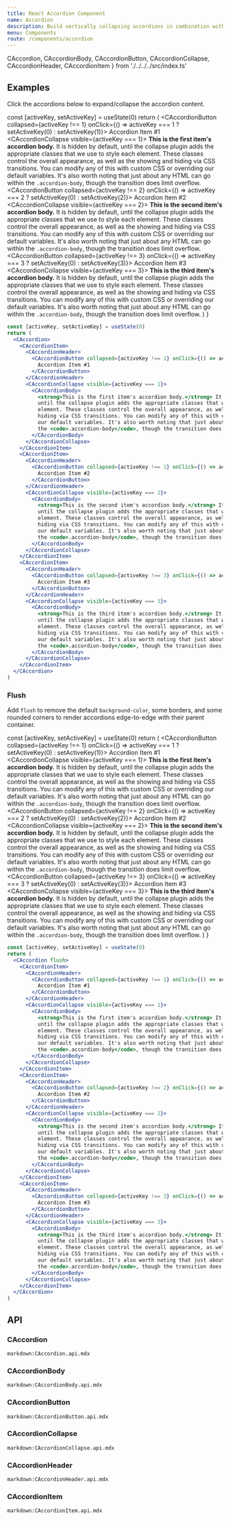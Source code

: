 ```yaml
---
title: React Accordion Component
name: Accordion
description: Build vertically collapsing accordions in combination with our React Collapse component.
menu: Components
route: /components/accordion
---
```



  CAccordion,
  CAccordionBody,
  CAccordionButton,
  CAccordionCollapse,
  CAccordionHeader,
  CAccordionItem 
} from './../../../src/index.ts'


## Examples

Click the accordions below to expand/collapse the accordion content.

  const [activeKey, setActiveKey] = useState(0)
  return (
    <CAccordion>
      <CAccordionItem>
        <CAccordionHeader>
          <CAccordionButton collapsed={activeKey !== 1} onClick={() => activeKey === 1 ? setActiveKey(0) : setActiveKey(1)}>
            Accordion Item #1
          </CAccordionButton>
        </CAccordionHeader>
        <CAccordionCollapse visible={activeKey === 1}>
          <CAccordionBody>
            <strong>This is the first item's accordion body.</strong> It is hidden by default,
            until the collapse plugin adds the appropriate classes that we use to style each
            element. These classes control the overall appearance, as well as the showing and
            hiding via CSS transitions. You can modify any of this with custom CSS or overriding
            our default variables. It's also worth noting that just about any HTML can go within
            the <code>.accordion-body</code>, though the transition does limit overflow.
          </CAccordionBody>
        </CAccordionCollapse>
      </CAccordionItem>
      <CAccordionItem>
        <CAccordionHeader>
          <CAccordionButton collapsed={activeKey !== 2} onClick={() => activeKey === 2 ? setActiveKey(0) : setActiveKey(2)}>
            Accordion Item #2
          </CAccordionButton>
        </CAccordionHeader>
        <CAccordionCollapse visible={activeKey === 2}>
          <CAccordionBody>
            <strong>This is the second item's accordion body.</strong> It is hidden by default,
            until the collapse plugin adds the appropriate classes that we use to style each
            element. These classes control the overall appearance, as well as the showing and
            hiding via CSS transitions. You can modify any of this with custom CSS or overriding
            our default variables. It's also worth noting that just about any HTML can go within
            the <code>.accordion-body</code>, though the transition does limit overflow.
          </CAccordionBody>
        </CAccordionCollapse>
      </CAccordionItem>
      <CAccordionItem>
        <CAccordionHeader>
          <CAccordionButton collapsed={activeKey !== 3} onClick={() => activeKey === 3 ? setActiveKey(0) : setActiveKey(3)}>
            Accordion Item #3
          </CAccordionButton>
        </CAccordionHeader>
        <CAccordionCollapse visible={activeKey === 3}>
          <CAccordionBody>
            <strong>This is the third item's accordion body.</strong> It is hidden by default,
            until the collapse plugin adds the appropriate classes that we use to style each
            element. These classes control the overall appearance, as well as the showing and
            hiding via CSS transitions. You can modify any of this with custom CSS or overriding
            our default variables. It's also worth noting that just about any HTML can go within
            the <code>.accordion-body</code>, though the transition does limit overflow.
          </CAccordionBody>
        </CAccordionCollapse>
      </CAccordionItem>
    </CAccordion>
  )
}

<Example>
  <AccordionExample />
</Example>

```jsx
const [activeKey, setActiveKey] = useState(0)
return (
  <CAccordion>
    <CAccordionItem>
      <CAccordionHeader>
        <CAccordionButton collapsed={activeKey !== 1} onClick={() => activeKey === 1 ? setActiveKey(0) : setActiveKey(1)}>
          Accordion Item #1
        </CAccordionButton>
      </CAccordionHeader>
      <CAccordionCollapse visible={activeKey === 1}>
        <CAccordionBody>
          <strong>This is the first item's accordion body.</strong> It is hidden by default,
          until the collapse plugin adds the appropriate classes that we use to style each
          element. These classes control the overall appearance, as well as the showing and
          hiding via CSS transitions. You can modify any of this with custom CSS or overriding
          our default variables. It's also worth noting that just about any HTML can go within
          the <code>.accordion-body</code>, though the transition does limit overflow.
        </CAccordionBody>
      </CAccordionCollapse>
    </CAccordionItem>
    <CAccordionItem>
      <CAccordionHeader>
        <CAccordionButton collapsed={activeKey !== 2} onClick={() => activeKey === 2 ? setActiveKey(0) : setActiveKey(2)}>
          Accordion Item #2
        </CAccordionButton>
      </CAccordionHeader>
      <CAccordionCollapse visible={activeKey === 2}>
        <CAccordionBody>
          <strong>This is the second item's accordion body.</strong> It is hidden by default,
          until the collapse plugin adds the appropriate classes that we use to style each
          element. These classes control the overall appearance, as well as the showing and
          hiding via CSS transitions. You can modify any of this with custom CSS or overriding
          our default variables. It's also worth noting that just about any HTML can go within
          the <code>.accordion-body</code>, though the transition does limit overflow.
        </CAccordionBody>
      </CAccordionCollapse>
    </CAccordionItem>
    <CAccordionItem>
      <CAccordionHeader>
        <CAccordionButton collapsed={activeKey !== 3} onClick={() => activeKey === 3 ? setActiveKey(0) : setActiveKey(3)}>
          Accordion Item #3
        </CAccordionButton>
      </CAccordionHeader>
      <CAccordionCollapse visible={activeKey === 3}>
        <CAccordionBody>
          <strong>This is the third item's accordion body.</strong> It is hidden by default,
          until the collapse plugin adds the appropriate classes that we use to style each
          element. These classes control the overall appearance, as well as the showing and
          hiding via CSS transitions. You can modify any of this with custom CSS or overriding
          our default variables. It's also worth noting that just about any HTML can go within
          the <code>.accordion-body</code>, though the transition does limit overflow.
        </CAccordionBody>
      </CAccordionCollapse>
    </CAccordionItem>
  </CAccordion>
)
```

### Flush

Add `flush` to remove the default `background-color`, some borders, and some rounded corners to render accordions edge-to-edge with their parent container.

<Example>
  <AccordionFlushExample />
</Example>

  const [activeKey, setActiveKey] = useState(0)
  return (
    <CAccordion flush>
      <CAccordionItem>
        <CAccordionHeader>
          <CAccordionButton collapsed={activeKey !== 1} onClick={() => activeKey === 1 ? setActiveKey(0) : setActiveKey(1)}>
            Accordion Item #1
          </CAccordionButton>
        </CAccordionHeader>
        <CAccordionCollapse visible={activeKey === 1}>
          <CAccordionBody>
            <strong>This is the first item's accordion body.</strong> It is hidden by default,
            until the collapse plugin adds the appropriate classes that we use to style each
            element. These classes control the overall appearance, as well as the showing and
            hiding via CSS transitions. You can modify any of this with custom CSS or overriding
            our default variables. It's also worth noting that just about any HTML can go within
            the <code>.accordion-body</code>, though the transition does limit overflow.
          </CAccordionBody>
        </CAccordionCollapse>
      </CAccordionItem>
      <CAccordionItem>
        <CAccordionHeader>
          <CAccordionButton collapsed={activeKey !== 2} onClick={() => activeKey === 2 ? setActiveKey(0) : setActiveKey(2)}>
            Accordion Item #2
          </CAccordionButton>
        </CAccordionHeader>
        <CAccordionCollapse visible={activeKey === 2}>
          <CAccordionBody>
            <strong>This is the second item's accordion body.</strong> It is hidden by default,
            until the collapse plugin adds the appropriate classes that we use to style each
            element. These classes control the overall appearance, as well as the showing and
            hiding via CSS transitions. You can modify any of this with custom CSS or overriding
            our default variables. It's also worth noting that just about any HTML can go within
            the <code>.accordion-body</code>, though the transition does limit overflow.
          </CAccordionBody>
        </CAccordionCollapse>
      </CAccordionItem>
      <CAccordionItem>
        <CAccordionHeader>
          <CAccordionButton collapsed={activeKey !== 3} onClick={() => activeKey === 3 ? setActiveKey(0) : setActiveKey(3)}>
            Accordion Item #3
          </CAccordionButton>
        </CAccordionHeader>
        <CAccordionCollapse visible={activeKey === 3}>
          <CAccordionBody>
            <strong>This is the third item's accordion body.</strong> It is hidden by default,
            until the collapse plugin adds the appropriate classes that we use to style each
            element. These classes control the overall appearance, as well as the showing and
            hiding via CSS transitions. You can modify any of this with custom CSS or overriding
            our default variables. It's also worth noting that just about any HTML can go within
            the <code>.accordion-body</code>, though the transition does limit overflow.
          </CAccordionBody>
        </CAccordionCollapse>
      </CAccordionItem>
    </CAccordion>
  )
}

```jsx
const [activeKey, setActiveKey] = useState(0)
return (
  <CAccordion flush>
    <CAccordionItem>
      <CAccordionHeader>
        <CAccordionButton collapsed={activeKey !== 1} onClick={() => activeKey === 1 ? setActiveKey(0) : setActiveKey(1)}>
          Accordion Item #1
        </CAccordionButton>
      </CAccordionHeader>
      <CAccordionCollapse visible={activeKey === 1}>
        <CAccordionBody>
          <strong>This is the first item's accordion body.</strong> It is hidden by default,
          until the collapse plugin adds the appropriate classes that we use to style each
          element. These classes control the overall appearance, as well as the showing and
          hiding via CSS transitions. You can modify any of this with custom CSS or overriding
          our default variables. It's also worth noting that just about any HTML can go within
          the <code>.accordion-body</code>, though the transition does limit overflow.
        </CAccordionBody>
      </CAccordionCollapse>
    </CAccordionItem>
    <CAccordionItem>
      <CAccordionHeader>
        <CAccordionButton collapsed={activeKey !== 2} onClick={() => activeKey === 2 ? setActiveKey(0) : setActiveKey(2)}>
          Accordion Item #2
        </CAccordionButton>
      </CAccordionHeader>
      <CAccordionCollapse visible={activeKey === 2}>
        <CAccordionBody>
          <strong>This is the second item's accordion body.</strong> It is hidden by default,
          until the collapse plugin adds the appropriate classes that we use to style each
          element. These classes control the overall appearance, as well as the showing and
          hiding via CSS transitions. You can modify any of this with custom CSS or overriding
          our default variables. It's also worth noting that just about any HTML can go within
          the <code>.accordion-body</code>, though the transition does limit overflow.
        </CAccordionBody>
      </CAccordionCollapse>
    </CAccordionItem>
    <CAccordionItem>
      <CAccordionHeader>
        <CAccordionButton collapsed={activeKey !== 3} onClick={() => activeKey === 3 ? setActiveKey(0) : setActiveKey(3)}>
          Accordion Item #3
        </CAccordionButton>
      </CAccordionHeader>
      <CAccordionCollapse visible={activeKey === 3}>
        <CAccordionBody>
          <strong>This is the third item's accordion body.</strong> It is hidden by default,
          until the collapse plugin adds the appropriate classes that we use to style each
          element. These classes control the overall appearance, as well as the showing and
          hiding via CSS transitions. You can modify any of this with custom CSS or overriding
          our default variables. It's also worth noting that just about any HTML can go within
          the <code>.accordion-body</code>, though the transition does limit overflow.
        </CAccordionBody>
      </CAccordionCollapse>
    </CAccordionItem>
  </CAccordion>
)
```

## API

### CAccordion
```markdown:CAccordion.api.mdx```

### CAccordionBody
`markdown:CAccordionBody.api.mdx`

### CAccordionButton
`markdown:CAccordionButton.api.mdx`

### CAccordionCollapse
`markdown:CAccordionCollapse.api.mdx`

### CAccordionHeader
`markdown:CAccordionHeader.api.mdx`

### CAccordionItem
`markdown:CAccordionItem.api.mdx`
